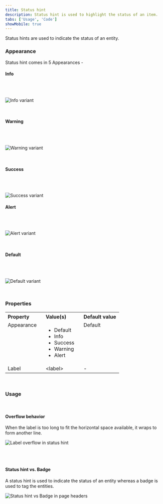 ```yaml
---
title: Status hint
description: Status hint is used to highlight the status of an item.
tabs: ['Usage', 'Code']
showMobile: true
---
```


Status hints are used to indicate the status of an entity.

### Appearance

Status hint comes in 5 Appearances -

#### Info

<br/>
<br/>


![Info variant](./images/statushint-1.png)

<br/>

#### Warning 

<br/>
<br/>

![Warning variant](./images/statushint-2.png)

<br/>

#### Success

<br/>
<br/>

![Success variant](./images/statushint-3.png)

#### Alert

<br/>
<br/>

![Alert variant](./images/statushint-4.png)

<br/>

#### Default

<br/>
<br/>

![Default variant](./images/statushint-5.png)

<br/>

### Properties
<table style="width: 100%">
  <tbody>
    <tr>
      <th style="width:33%; text-align: left;">Property</th>
      <th style="width:33%; text-align: left;">Value(s)</th>
      <th style="width:33%; text-align: left;">Default value</th>
    </tr>
    <tr style="vertical-align: top">
      <td>Appearance</td>
      <td>
        <ul>
            <li>Default</li>
            <li>Info</li>
            <li>Success</li>
            <li>Warning</li>
            <li>Alert</li>
        </ul>
      </td>
      <td>Default</td>
    </tr>
    <tr style="vertical-align: top">
      <td>Label</td>
      <td>&#60;label&#62;</td>
      <td>-</td>
    </tr>
  </tbody>
</table>
<br/>

### Usage 

<br/>

#### Overflow behavior

When the label is too long to fit the horizontal space available, it wraps to form another line.

![Label overflow in status hint](./images/statushint-6.png)

<br/>
<br/>

#### Status hint vs. Badge

A status hint is used to indicate the status of an entity whereas a badge is used to tag the entities. 

![Status hint vs Badge in page headers](./images/statushint-7.png)

<br/>
<br/>